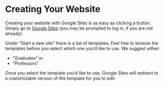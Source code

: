 # Creating Your Website {.sec-google}

Creating your website with Google Sites is as easy as clicking a button. Simply go to [Google Sites](https://sites.google.com) (you may be prompted to log in, if you are not already). 

Under "Start a new site" there is a list of templates. Feel free to browse the templates before you select which one you'd like to use. We suggest either:

* "Graduates" or
* "Professors"

Once you select the template you'd like to use, Google Sites will redirect to a customizable version of the template for you to edit.
